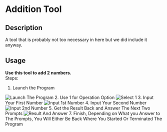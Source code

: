 # Addition Tool
## Description
A tool that is probably not too necessary in here but we did include it anyway.
## Usage
**Use this tool to add 2 numbers.**\
Steps:
1. Launch the Program
<img src="https://github.com/import-brain/basic_calc_docs/blob/main/public/Addition%20Pics/!On%20Launch.jpg" alt="Launch The Program" />
2. Use 1 for Operation Option
<img src="https://github.com/import-brain/basic_calc_docs/blob/main/public/Addition%20Pics/!Select%201.jpg" alt="Select 1" />
3. Input Your First Number
<img src="https://github.com/import-brain/basic_calc_docs/blob/main/public/Addition%20Pics/!First%20Number.jpg" alt="Input 1st Number" />
4. Input Your Second Number
<img src="https://github.com/import-brain/basic_calc_docs/blob/main/public/Addition%20Pics/!Second%20Number.jpg" alt="Input 2nd Number" />
5. Get the Result Back and Answer The Next Two Prompts <img src="https://github.com/import-brain/basic_calc_docs/blob/main/public/Addition%20Pics/!Final%20Prompts.jpg" alt="Result And Answer" />
7. Finish, Depending on What you Answer to The Prompts, You Will Either Be Back Where You Started Or Terminated The Program
